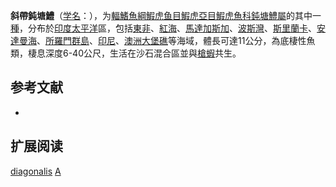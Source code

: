 {{no footnotes|time=2020-01-17T08:55:53+00:00}}
{{Speciesbox 
| status = NE
| status_system = IUCN3.1
| status_ref = 
| image = HachimakiDHZ.jpg
| image_width = 250px
| image_caption = 
| taxon = Amblyeleotris diagonalis
| authority =  [[Polunin|Polunin]] & [[Lubbock|Lubbock]], 1979
| synonyms = 
}}

'''斜帶鈍塘鱧'''（[[学名|学名]]：{{lang|la|'''''Amblyeleotris diagonalis'''''}}），为[[輻鰭魚綱|輻鰭魚綱]][[鰕虎鱼目|鰕虎鱼目]][[鰕虎亞目|鰕虎亞目]][[鰕虎魚科|鰕虎魚科]][[鈍塘鱧屬|鈍塘鱧屬]]的其中一[[種|種]]，分布於[[印度|印度]][[太平洋|太平洋]]區，包括[[東非|東非]]、[[紅海|紅海]]、[[馬達加斯加|馬達加斯加]]、[[波斯灣|波斯灣]]、[[斯里蘭卡|斯里蘭卡]]、[[安達曼海|安達曼海]]、[[所羅門群島|所羅門群島]]、[[印尼|印尼]]、[[澳洲|澳洲]][[大堡礁|大堡礁]]等海域，體長可達11公分，為底棲性魚類，棲息深度6-40公尺，生活在沙石混合區並與[[槍蝦|槍蝦]]共生。

== 参考文献 ==
*{{FishBase_species|genus=Amblyeleotris|species=diagonalis|year=2012|month=3}}

== 扩展阅读 ==
{{refbegin}}
{{wikispecies-inline|Amblyeleotris diagonalis|斜帶鈍塘鱧}}
{{refend}}
{{Taxonbar|from=Q2188530}}

[[Category:鈍塘鱧屬|diagonalis]]
[[Category:1979年描述的鱼类|A]]